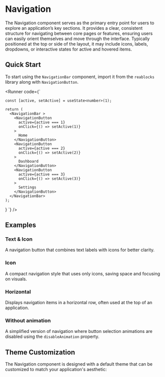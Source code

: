 
# Navigation
The Navigation component serves as the primary entry point for users to explore an application’s key sections. It provides a clear, consistent structure for navigating between core pages or features, ensuring users can easily orient themselves and move through the interface. Typically positioned at the top or side of the layout, it may include icons, labels, dropdowns, or interactive states for active and hovered items.

## Quick Start
To start using the `NavigationBar` component, import it from the `reablocks` library along with `NavigationButton`.

<Runner code={`

    const [active, setActive] = useState<number>(1);

    return (
      <NavigationBar >
        <NavigationButton
          active={active === 1}
          onClick={() => setActive(1)}
        >
          Home
        </NavigationButton>
        <NavigationButton
          active={active === 2}
          onClick={() => setActive(2)}
        >
          Dashboard
        </NavigationButton>
        <NavigationButton
          active={active === 3}
          onClick={() => setActive(3)}
        >
          Settings
        </NavigationButton>
      </NavigationBar>
    );
  }
`} />

## Examples
### Text & Icon
A navigation button that combines text labels with icons for better clarity.
<StoryRenderer path="components/Navigation.story.tsx" name="Text" storybookKey="components-elements-navigation-text"/>

### Icon
A compact navigation style that uses only icons, saving space and focusing on visuals.
<StoryRenderer path="components/Navigation.story.tsx" name="Icons" storybookKey="components-elements-navigation-icon"/>

### Horizontal
Displays navigation items in a horizontal row, often used at the top of an application.
<StoryRenderer path="components/Navigation.story.tsx" name="Horizontal" storybookKey="components-elements-navigation-horizontal"/>

### Without animation
A simplified version of navigation where button selection animations are disabled using the `disableAnimation` property.
<StoryRenderer path="components/Navigation.story.tsx" name="AnimationDisabled" storybookKey="components-elements-navigation-animation-disabled"/>

## Theme Customization
The Navigation component is designed with a default theme that can be customized to match your application's aesthetic:

<ThemeRender name="navigation" />

<PropsTable name="NavigationBar" />
<PropsTable name="NavigationButton" />

